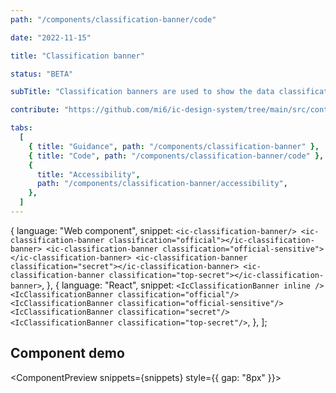 ```yaml
---
path: "/components/classification-banner/code"

date: "2022-11-15"

title: "Classification banner"

status: "BETA"

subTitle: "Classification banners are used to show the data classification (also known as protective marking) of an app."

contribute: "https://github.com/mi6/ic-design-system/tree/main/src/content/structured/components/classification-banner.mdx"

tabs:
  [
    { title: "Guidance", path: "/components/classification-banner" },
    { title: "Code", path: "/components/classification-banner/code" },
    {
      title: "Accessibility",
      path: "/components/classification-banner/accessibility",
    },
  ]
---
```



<IcClassificationBanner classification="secret" />

  {
    language: "Web component",
    snippet: `<ic-classification-banner/>
<ic-classification-banner classification="official"></ic-classification-banner>
<ic-classification-banner classification="official-sensitive"></ic-classification-banner>
<ic-classification-banner classification="secret"></ic-classification-banner>
<ic-classification-banner classification="top-secret"></ic-classification-banner>`,
  },
  {
    language: "React",
    snippet: `<IcClassificationBanner inline />
<IcClassificationBanner classification="official"/>
<IcClassificationBanner classification="official-sensitive"/>
<IcClassificationBanner classification="secret"/>
<IcClassificationBanner classification="top-secret"/>`,
  },
];

## Component demo

<ComponentPreview snippets={snippets} style={{ gap: "8px" }}>
  <IcClassificationBanner inline />
  <IcClassificationBanner classification="official" inline />
  <IcClassificationBanner classification="official-sensitive" inline />
  <IcClassificationBanner classification="secret" inline />
  <IcClassificationBanner classification="top-secret" inline />
</ComponentPreview>

<ComponentDetails component="ic-classification-banner" />
